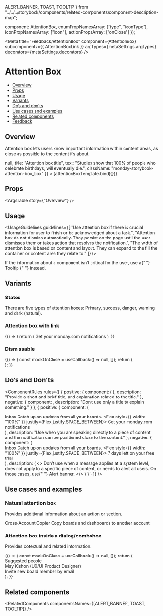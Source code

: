  ALERT_BANNER,
  TOAST,
  TOOLTIP
} from "../../../storybook/components/related-components/component-description-map";

  component: AttentionBox,
  enumPropNamesArray: ["type", "iconType"],
  iconPropNamesArray: ["icon"],
  actionPropsArray: ["onClose"]
});

<Meta
  title="Feedback/AttentionBox"
  component={AttentionBox}
  subcomponents={{ AttentionBoxLink }}
  argTypes={metaSettings.argTypes}
  decorators={metaSettings.decorators}
/>

<!--- Component template -->


<!--- Component documentation -->

# Attention Box

- [Overview](#overview)
- [Props](#props)
- [Usage](#usage)
- [Variants](#variants)
- [Do’s and don’ts](#dos-and-donts)
- [Use cases and examples](#use-cases-and-examples)
- [Related components](#related-components)
- [Feedback](#feedback)

## Overview

Attention box lets users know important information within content areas, as close as possible to the content it’s about.

<Canvas>
  <Story
    name="Overview"
    args={{
      onClose: () => null,
      title: "Attention box title",
      text: "Studies show that 100% of people who celebrate birthdays, will eventually die.",
      className: "monday-storybook-attention-box_box"
    }}
  >
    {attentionBoxTemplate.bind({})}
  </Story>
</Canvas>

## Props

<ArgsTable story={"Overview"} />

## Usage

<UsageGuidelines
  guidelines={[
    "Use attention box if there is crucial information for user to finish or be acknowledged about a task.",
    "Attention box do not dismiss automatically. They persist on the page until the user dismisses them or takes action that resolves the notification.",
    "The width of attention box is based on content and layout. They can expand to the fill the container or content area they relate to."
  ]}
/>

<Tip title="Check yourself">
  If the information about a component isn’t critical for the user, use a{" "}
  <Link href="/?path=/docs/popover-tooltip--overview" size={Link.sizes.SMALL} withoutSpacing>
    Tooltip
  </Link>{" "}
  instead.
</Tip>

## Variants

### States

There are five types of attention boxes: Primary, success, danger, warning and dark (natural).

<Canvas>
  <Story name="States">
    <Flex direction={Flex.directions.COLUMN} gap={Flex.gaps.SMALL}>
      <StoryDescription description="Primary">
        <AttentionBox
          title="Enabling SSO Login"
          text="Will cause all yout team lose access to the account until using the correct SSO source."
          className="monday-storybook-attention-box_box"
          icon={Info}
        />
      </StoryDescription>
      <StoryDescription description="Success">
        <AttentionBox
          title="You're doing great"
          text="Lorem Ipsum is simply dummy text of the printing and typesetting industry."
          type={AttentionBox.types.SUCCESS}
          className="monday-storybook-attention-box_box"
          icon={ThumbsUp}
        />
      </StoryDescription>
      <StoryDescription description="Danger">
        <AttentionBox
          title="Account low on free space"
          text="Your account is out of free space, free some space to prevent data loss."
          type={AttentionBox.types.DANGER}
          className="monday-storybook-attention-box_box"
        />
      </StoryDescription>
      <StoryDescription description="Warning">
        <AttentionBox
          title="Account low on free space"
          text="Your account is out of free space, free some space to prevent data loss."
          type={AttentionBox.types.WARNING}
          className="monday-storybook-attention-box_box"
        />
      </StoryDescription>
      <StoryDescription description="Dark">
        <AttentionBox
          title="What a great idea!"
          text="You can also make this list sortable by tagging the items with tags column"
          type={AttentionBox.types.DARK}
          className="monday-storybook-attention-box_box"
          icon={Favorite}
        />
      </StoryDescription>
    </Flex>
  </Story>
</Canvas>

### Attention box with link

<Canvas>
  <Story name="Attention box with link">
    {() => {
      return (
        <AttentionBox
          compact
          icon={Info}
          /**Class name for setting a constant width to the attention box*/
          className="monday-storybook-attention-box--fixed-width"
        >
          <Flex style={{ width: "100%" }} justify={Flex.justify.SPACE_BETWEEN} gap={Flex.gaps.XS}>
            Get your monday.com notifications
            <AttentionBoxLink href="" text="Learn more" />
          </Flex>
        </AttentionBox>
      );
    }}
  </Story>
</Canvas>

### Dismissable

<Canvas>
  <Story name="Dismissable ">
    {() => {
      const mockOnClose = useCallback(() => null, []);
      return (
        <div className="monday-storybook-attention-box_row-wrapper">
          <AttentionBox
            title="Regular attention box"
            text="Dismissable attention box with two lines of content."
            onClose={mockOnClose}
            className="monday-storybook-attention-box_box"
            icon={Info}
          />
          <AttentionBox
            text="Attention box in compact mode"
            onClose={mockOnClose}
            compact
            className="monday-storybook-attention-box_box"
          />
        </div>
      );
    }}
  </Story>
</Canvas>

## Do’s and Don’ts

<ComponentRules
  rules={[
    {
      positive: {
        component: (
          <AttentionBox
            title="Attention box title"
            text="Studies show that 100% of people who celebrate birthdays, will eventually die."
            className="monday-storybook-attention-box_box"
          />
        ),
        description: "Provide a short and brief title, and explanation related to the title."
      },
      negative: {
        component: <AttentionBox title="Attention box title" className="monday-storybook-attention-box_box" />,
        description: "Don’t use only a title to explain something."
      }
    },
    {
      positive: {
        component: (
          <div>
            <span className="monday-storybook-attention-box_title">Inbox</span>
            <span className="monday-storybook-attention-box_text">Catch up on updates from all your boards.</span>
            <AttentionBox className="monday-storybook-attention-box_att-box" compact icon={Info}>
              <Flex style={{ width: "100%" }} justify={Flex.justify.SPACE_BETWEEN}>
                Get your monday.com notifications <AttentionBoxLink href="" text="Learn more" />
              </Flex>
            </AttentionBox>
          </div>
        ),
        description:
          "Use when you are speaking directly to a piece of content and the notification can be positioned close to the content."
      },
      negative: {
        component: (
          <div>
            <span className="monday-storybook-attention-box_title">Inbox</span>
            <span className="monday-storybook-attention-box_text">Catch up on updates from all your boards.</span>
            <AttentionBox compact className="monday-storybook-attention-box_att-box" icon={Info}>
              <Flex style={{ width: "100%" }} justify={Flex.justify.SPACE_BETWEEN}>
                7 days left on your free trial <AttentionBoxLink href="" text="Learn more" />
              </Flex>
            </AttentionBox>
          </div>
        ),
        description: (
          <>
            Don’t use when a message applies at a system level, does not apply to a specific piece of content, or needs
            to alert all users. On those cases, use{" "}
            <Link href="?path=/docs/feedback-alertbanner--overview" withoutSpacing>
              Alert banner.
            </Link>
          </>
        )
      }
    }
  ]}
/>

## Use cases and examples

### Natural attention box

Provides additional information about an action or section.

<Canvas>
  <Story name="Natural attention box">
    <div className="monday-storybook-attention-box_wrapper">
      <span className="monday-storybook-attention-box_title">Cross-Account Copier</span>
      <span className="monday-storybook-attention-box_text">Copy boards and dashboards to another account</span>
      <AttentionBox
        compact
        withIconWithoutHeader
        icon={Info}
        text="First, move the content you want to copy into folder. Only main boards and dashboards can be copied."
        type={AttentionBox.types.DARK}
      />
    </div>
  </Story>
</Canvas>

### Attention box inside a dialog/combobox

Provides cotextual and related information.

<Canvas>
  <Story name="Attention box inside a dialog/combobox">
    {() => {
      const mockOnClose = useCallback(() => null, []);
      return (
        <DialogContentContainer className="monday-storybook-attention-box_search-bar">
          <Search placeholder="Search by name, role, team, or email" />
          <div className="monday-storybook-attention-box_lable">Suggested people</div>
          <div className="monday-storybook-attention-box_search">
            <div className="monday-storybook-attention-box_inline-container">
              <Avatar size={Avatar.sizes.MEDIUM} src={person} type={Avatar.types.IMG} />
              <span className="monday-storybook-attention-box_name">
                May Kishon <span>(UX/UI Product Designer)</span>
              </span>
            </div>
            <div className="monday-storybook-attention-box_inline-container">
              <Icon iconSize="24" icon={Invite} className="monday-storybook-attention-box_icon" />
              <span className="monday-storybook-attention-box_name">Invite new board member by email</span>
            </div>
            <AttentionBox text="Hold ⌘ to select more than one person or team" compact onClose={mockOnClose} />
          </div>
        </DialogContentContainer>
      );
    }}
  </Story>
</Canvas>

## Related components

<RelatedComponents componentsNames={[ALERT_BANNER, TOAST, TOOLTIP]} />
